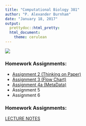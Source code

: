 ```yaml
---
title: "Computational Biology 381"
author: "P. Alexander Burnham"
date: "January 18, 2017"
output: 
  prettydoc::html_pretty:
  html_document: 
    theme: cerulean
---
```


![](Pictures/Profile.png) 

### Homework Assignments:

* [Assignment 2 (Thinking on Paper)](Assignment2_Bio381.html) 
* [Assignment 3 (Flow Chart)](BurnhamFlowChart.html)  
* [Assignment 4a (MetaData)](Homework4.html)
* Assignment 5  
* Assignment 6  

### Homework Assignments:

[LECTURE NOTES](ComBioNotes.html) 

